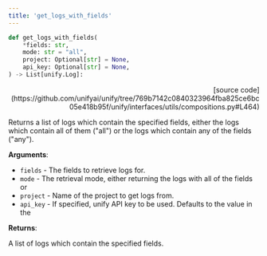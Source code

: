 ```yaml
---
title: 'get_logs_with_fields'
---
```


```python
def get_logs_with_fields(
    *fields: str,
    mode: str = "all",
    project: Optional[str] = None,
    api_key: Optional[str] = None,
) -> List[unify.Log]:
```

<p align="right">[source code](https://github.com/unifyai/unify/tree/769b7142c0840323964fba825ce6bc05e418b95f/unify/interfaces/utils/compositions.py#L464)</p>

Returns a list of logs which contain the specified fields, either the logs which
contain all of them ("all") or the logs which contain any of the fields ("any").

**Arguments**:

- `fields` - The fields to retrieve logs for.
- `mode` - The retrieval mode, either returning the logs with all of the fields or
- `project` - Name of the project to get logs from.
- `api_key` - If specified, unify API key to be used. Defaults to the value in the



**Returns**:

A list of logs which contain the specified fields.